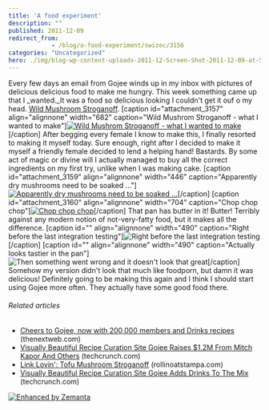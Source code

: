 ```yaml
---
title: 'A food experiment'
description: ""
published: 2011-12-09
redirect_from: 
            - /blog/a-food-experiment/swizec/3156
categories: "Uncategorized"
hero: ./img/blog-wp-content-uploads-2011-12-Screen-Shot-2011-12-09-at-5.07.33-PM.png
---
```

Every few days an email from Gojee winds up in my inbox with pictures of delicious delicious food to make me hungry. This week something came up that I _wanted._It was a food so delicious looking I couldn&#x27;t get it ouf o my head. [Wild Mushroom Stroganoff](http://www.gojee.com/food/links/wild-mushroom-stroganoff). \[caption id=&quot;attachment_3157&quot; align=&quot;alignnone&quot; width=&quot;682&quot; caption=&quot;Wild Mushrom Stroganoff - what I wanted to make&quot;][![Wild Mushrom Stroganoff - what I wanted to make](http://swizec.com/blog/wp-content/uploads/2011/12/Screen-Shot-2011-12-09-at-5.07.33-PM.png "Wild Mushrom Stroganoff - what I wanted to make")](./img/blog-wp-content-uploads-2011-12-Screen-Shot-2011-12-09-at-5.07.33-PM.png)\[/caption] After begging every female I know to make this, I finally resorted to making it myself today. Sure enough, right after I decided to make it myself a friendly female decided to lend a helping hand! Bastards. By some act of magic or divine will I actually managed to buy all the correct ingredients on my first try, unlike when I was making cake. \[caption id=&quot;attachment_3159&quot; align=&quot;alignnone&quot; width=&quot;446&quot; caption=&quot;Apparently dry mushrooms need to be soaked ...&quot;][![Apparently dry mushrooms need to be soaked ...](http://swizec.com/blog/wp-content/uploads/2011/12/Screen-Shot-2011-12-09-at-5.20.07-PM.png "Apparently dry mushrooms need to be soaked ...")](./img/blog-wp-content-uploads-2011-12-Screen-Shot-2011-12-09-at-5.20.07-PM.png)\[/caption] \[caption id=&quot;attachment_3160&quot; align=&quot;alignnone&quot; width=&quot;704&quot; caption=&quot;Chop chop chop&quot;][![Chop chop chop](http://swizec.com/blog/wp-content/uploads/2011/12/Screen-Shot-2011-12-09-at-5.20.22-PM.png "Chop chop chop")](./img/blog-wp-content-uploads-2011-12-Screen-Shot-2011-12-09-at-5.20.22-PM.png)\[/caption] That pan has butter in it! Butter! Terribly against any modern notion of not-very-fatty food, but it makes all the difference. \[caption id=&quot;&quot; align=&quot;alignnone&quot; width=&quot;490&quot; caption=&quot;Right before the last integration testing&quot;]![Right before the last integration testing](./img/blog-wp-content-uploads-2011-12-41e1bb62226e11e19896123138142014_75.jpg "Right before the last integration testing")\[/caption] \[caption id=&quot;&quot; align=&quot;alignnone&quot; width=&quot;490&quot; caption=&quot;Actually looks tastier in the pan&quot;]![Then something went wrong and it doesn&#x27;t look that great](./img/blog-wp-content-uploads-2011-12-85783f08227e11e1abb01231381b65e3_75.jpg "Then something went wrong and it doesn&#x27;t look that great")\[/caption] Somehow my version didn&#x27;t look that much like foodporn, but damn it was delicious! Definitely going to be making this again and I think I should start using Gojee more often. They actually have some good food there.

###### Related articles

- [Cheers to Gojee, now with 200,000 members and Drinks recipes](http://thenextweb.com/insider/2011/11/10/cheers-to-gojee-now-with-200000-members-and-drinks-recipes/) (thenextweb.com)
- [Visually Beautiful Recipe Curation Site Gojee Raises $1.2M From Mitch Kapor And Others](http://techcrunch.com/2011/09/14/visually-beautiful-recipe-curation-site-gojee-raises-1-2m-from-mitch-kapor-and-others/) (techcrunch.com)
- [Link Lovin&#x27;: Tofu Mushroom Stroganoff](http://rollinoatstampa.com/2011/09/17/link-lovin-tofu-mushroom-stroganoff/) (rollinoatstampa.com)
- [Visually Beautiful Recipe Curation Site Gojee Adds Drinks To The Mix](http://techcrunch.com/2011/11/10/visually-beautiful-recipe-curation-site-gojee-adds-drinks-to-the-mix/) (techcrunch.com)

[![Enhanced by Zemanta](http://img.zemanta.com/zemified_e.png?x-id=a56a01cf-521e-4131-9fbd-0ec1d172a356)](http://www.zemanta.com/ "Enhanced by Zemanta")